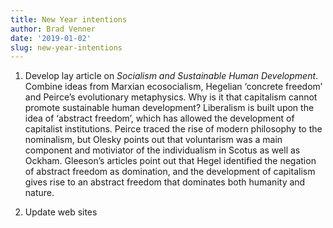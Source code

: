 ```yaml
---
title: New Year intentions
author: Brad Venner
date: '2019-01-02'
slug: new-year-intentions
---
```


1.  Develop lay article on _Socialism and Sustainable Human Development_.  Combine ideas from Marxian ecosocialism, Hegelian 'concrete freedom' and Peirce's evolutionary metaphysics.  Why is it that capitalism cannot promote sustainable human development?  Liberalism is built upon the idea of 'abstract freedom', which has allowed the development of capitalist institutions.  Peirce traced the rise of modern philosophy to the nominalism, but Olesky points out that voluntarism was a main component and motiviator of the individualism in Scotus as well as Ockham.  Gleeson's articles point out that Hegel identified the negation of abstract freedom as domination, and the development of capitalism gives rise to an abstract freedom that dominates both humanity and nature.  

2.  Update web sites
